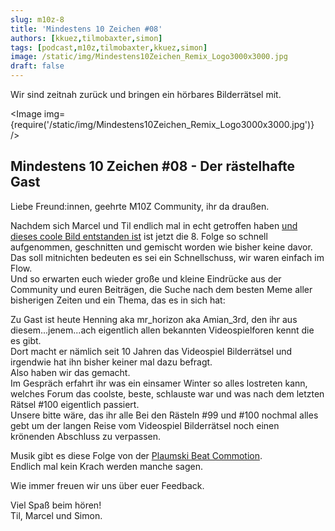 ```yaml
---
slug: m10z-8
title: 'Mindestens 10 Zeichen #08'
authors: [kkuez,tilmobaxter,simon]
tags: [podcast,m10z,tilmobaxter,kkuez,simon]
image: /static/img/Mindestens10Zeichen_Remix_Logo3000x3000.jpg
draft: false
---
```



Wir sind zeitnah zurück und bringen ein hörbares Bilderrätsel mit.

<Image img={require('/static/img/Mindestens10Zeichen_Remix_Logo3000x3000.jpg')} />

<!--truncate-->

## Mindestens 10 Zeichen #08 - Der rästelhafte Gast

Liebe Freund:innen, geehrte M10Z Community, ihr da draußen.  

Nachdem sich Marcel und Til endlich mal in echt getroffen haben [und dieses coole Bild entstanden ist](https://m10z.de/img/formate/m10z.jpg) ist jetzt die 8. Folge so schnell aufgenommen, geschnitten und gemischt worden wie bisher keine davor.  
Das soll mitnichten bedeuten es sei ein Schnellschuss, wir waren einfach im Flow.  
Und so erwarten euch wieder große und kleine Eindrücke aus der Community und euren Beiträgen, die Suche nach dem besten Meme aller bisherigen Zeiten und ein Thema, das es in sich hat:  
  
Zu Gast ist heute Henning aka mr_horizon aka Amian_3rd, den ihr aus diesem...jenem...ach eigentlich allen bekannten Videospielforen kennt die es gibt.  
Dort macht er nämlich seit 10 Jahren das Videospiel Bilderrätsel und irgendwie hat ihn bisher keiner mal dazu befragt.  
Also haben wir das gemacht.   
Im Gespräch erfahrt ihr was ein einsamer Winter so alles lostreten kann, welches Forum das coolste, beste, schlauste war und was nach dem letzten Rätsel #100 eigentlich passiert.  
Unsere bitte wäre, das ihr alle Bei den Rästeln #99 und #100 nochmal alles gebt um der langen Reise vom Videospiel Bilderrätsel noch einen krönenden Abschluss zu verpassen.  
  
Musik gibt es diese Folge von der [Plaumski Beat Commotion](https://plaumskibeatcommotion.bandcamp.com/album/diy-disco-ep).  
Endlich mal kein Krach werden manche sagen.  

Wie immer freuen wir uns über euer Feedback.  

Viel Spaß beim hören!  
Til, Marcel und Simon. 


<ReactPlayer
    width="100%"
    height="auto"
    controls
    url='https://m10z.picnotes.de/M10Z/M10Z_008.mp3'
/>
